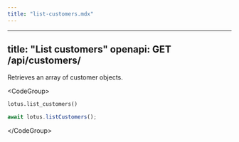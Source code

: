 ```yaml
---
title: "list-customers.mdx"
---
```


---
title: "List customers"
openapi: GET /api/customers/
---

Retrieves an array of customer objects.

&lt;CodeGroup&gt;

```py Python
lotus.list_customers()
```

```ts Typescript
await lotus.listCustomers();
```

&lt;/CodeGroup&gt;
